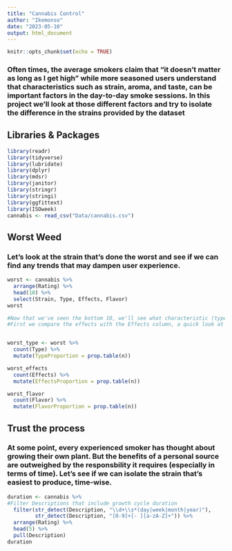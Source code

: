 ```yaml
---
title: "Cannabis Control"
author: "Ikemonso"
date: "2023-05-10"
output: html_document
---
```


```r
knitr::opts_chunk$set(echo = TRUE)
```
### Often times, the average smokers claim that "it doesn't matter as long as I get high" while more seasoned users understand that characteristics such as strain, aroma, and taste, can be important factors in the day-to-day smoke sessions. In this project we'll look at those different factors and try to isolate the difference in the strains provided by the dataset

## Libraries & Packages
```r
library(readr)
library(tidyverse)
library(lubridate)
library(dplyr)
library(mdsr)
library(janitor)
library(stringr)
library(stringi)
library(ggfittext)
library(ISOweek)
cannabis <- read_csv("Data/cannabis.csv")
```


## Worst Weed
### Let's look at the strain that's done the worst and see if we can find any trends that may dampen user experience.
```r
worst <- cannabis %>% 
  arrange(Rating) %>% 
  head(10) %>% 
  select(Strain, Type, Effects, Flavor)
worst

#Now that we've seen the bottom 10, we'll see what characteristic (type, flavor, or effect) is most likely to effect rating
#First we compare the effects with the Effects column, a quick look at the table again shows us that we have many "None" values so we'll use this as the true statement to get the proportion


worst_type <- worst %>% 
  count(Type) %>% 
  mutate(TypeProportion = prop.table(n))

worst_effects
  count(Effects) %>% 
  mutate(EffectsProportion = prop.table(n))

worst_flavor    
  count(Flavor) %>% 
  mutate(FlavorProportion = prop.table(n))

```


## Trust the process
### At some point, every experienced smoker has thought about growing their own plant. But the benefits of a personal source are outweighed by the responsbility it requires (especially in terms of time). Let's see if we can isolate the strain that's easiest to produce, time-wise.
```r
duration <- cannabis %>% 
#Filter Descriptions that include growth cycle duration  
  filter(str_detect(Description, "\\d+\\s*(day|week|month|year)"),
         str_detect(Description, "[0-9]+[- ][a-zA-Z]+")) %>% 
  arrange(Rating) %>% 
  head(5) %>% 
  pull(Description)
duration

```

